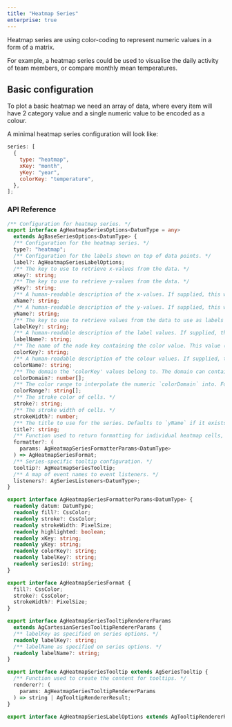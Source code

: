```yaml
---
title: "Heatmap Series"
enterprise: true
---
```


Heatmap series are using color-coding to represent numeric values in a form of a matrix.

For example, a heatmap series could be used to visualise the daily activity of team members, or compare monthly mean temperatures.

## Basic configuration

To plot a basic heatmap we need an array of data, where every item will have 2 category value and a single numeric value to be encoded as a colour.

A minimal heatmap series configuration will look like:

```js
series: [
  {
    type: "heatmap",
    xKey: "month",
    yKey: "year",
    colorKey: "temperature",
  },
];
```

<SimpleExampleRunner
  title="Basic Heatmap"
  name="basic-heatmap"
  type="generated"
  options='{ "enterprise": true }'
/>

<chart-example title='Basic Heatmap' name='basic-heatmap' type='generated' options='{ "enterprise": true }'></chart-example>

### API Reference

```ts
/** Configuration for heatmap series. */
export interface AgHeatmapSeriesOptions<DatumType = any>
  extends AgBaseSeriesOptions<DatumType> {
  /** Configuration for the heatmap series. */
  type?: "heatmap";
  /** Configuration for the labels shown on top of data points. */
  label?: AgHeatmapSeriesLabelOptions;
  /** The key to use to retrieve x-values from the data. */
  xKey?: string;
  /** The key to use to retrieve y-values from the data. */
  yKey?: string;
  /** A human-readable description of the x-values. If supplied, this will be shown in the default tooltip and passed to the tooltip renderer as one of the parameters. */
  xName?: string;
  /** A human-readable description of the y-values. If supplied, this will be shown in the default tooltip and passed to the tooltip renderer as one of the parameters. */
  yName?: string;
  /** The key to use to retrieve values from the data to use as labels for the markers. */
  labelKey?: string;
  /** A human-readable description of the label values. If supplied, this will be shown in the default tooltip and passed to the tooltip renderer as one of the parameters. */
  labelName?: string;
  /** The name of the node key containing the color value. This value (along with `colorDomain` and `colorRange` configs) will be used to determine the tile color. */
  colorKey?: string;
  /** A human-readable description of the colour values. If supplied, this will be shown in the default tooltip and passed to the tooltip renderer as one of the parameters. */
  colorName?: string;
  /** The domain the 'colorKey' values belong to. The domain can contain more than two stops, for example `[-5, 0, -5]`. In that case the 'colorRange' should also use a matching number of colors. */
  colorDomain?: number[];
  /** The color range to interpolate the numeric `colorDomain` into. For example, if the `colorDomain` is `[-5, 5]` and `colorRange` is `['red', 'green']`, a `colorKey` value of `-5` will be assigned the 'red' color, `5` - 'green' color and `0` a blend of 'red' and 'green'. */
  colorRange?: string[];
  /** The stroke color of cells. */
  stroke?: string;
  /** The stroke width of cells. */
  strokeWidth?: number;
  /** The title to use for the series. Defaults to `yName` if it exists, or `yKey` if not. */
  title?: string;
  /** Function used to return formatting for individual heatmap cells, based on the given parameters. If the current cell is highlighted, the `highlighted` property will be set to `true`; make sure to check this if you want to differentiate between the highlighted and un-highlighted states. */
  formatter?: (
    params: AgHeatmapSeriesFormatterParams<DatumType>
  ) => AgHeatmapSeriesFormat;
  /** Series-specific tooltip configuration. */
  tooltip?: AgHeatmapSeriesTooltip;
  /** A map of event names to event listeners. */
  listeners?: AgSeriesListeners<DatumType>;
}

export interface AgHeatmapSeriesFormatterParams<DatumType> {
  readonly datum: DatumType;
  readonly fill?: CssColor;
  readonly stroke?: CssColor;
  readonly strokeWidth: PixelSize;
  readonly highlighted: boolean;
  readonly xKey: string;
  readonly yKey: string;
  readonly colorKey?: string;
  readonly labelKey?: string;
  readonly seriesId: string;
}

export interface AgHeatmapSeriesFormat {
  fill?: CssColor;
  stroke?: CssColor;
  strokeWidth?: PixelSize;
}

export interface AgHeatmapSeriesTooltipRendererParams
  extends AgCartesianSeriesTooltipRendererParams {
  /** labelKey as specified on series options. */
  readonly labelKey?: string;
  /** labelName as specified on series options. */
  readonly labelName?: string;
}

export interface AgHeatmapSeriesTooltip extends AgSeriesTooltip {
  /** Function used to create the content for tooltips. */
  renderer?: (
    params: AgHeatmapSeriesTooltipRendererParams
  ) => string | AgTooltipRendererResult;
}

export interface AgHeatmapSeriesLabelOptions extends AgTooltipRendererResult {}
```
